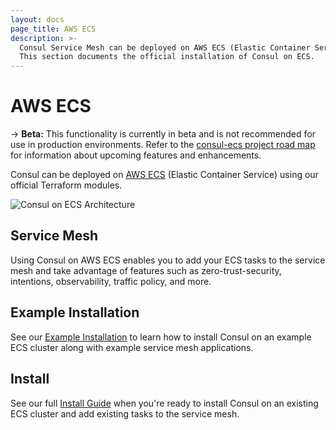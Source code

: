 ```yaml
---
layout: docs
page_title: AWS ECS
description: >-
  Consul Service Mesh can be deployed on AWS ECS (Elastic Container Service).
  This section documents the official installation of Consul on ECS.
---
```


# AWS ECS

-> **Beta:** This functionality is currently in beta and is
not recommended for use in production environments. Refer to the [consul-ecs project road map](https://github.com/hashicorp/consul-ecs/projects/1) for information about upcoming features and enhancements.

Consul can be deployed on [AWS ECS](https://aws.amazon.com/ecs/) (Elastic Container Service) using our official
Terraform modules.

![Consul on ECS Architecture](/img/consul-ecs-arch.png)

## Service Mesh

Using Consul on AWS ECS enables you to add your ECS tasks to the service mesh and
take advantage of features such as zero-trust-security, intentions, observability,
traffic policy, and more.

## Example Installation

See our [Example Installation](https://registry.terraform.io/modules/hashicorp/consul-ecs/aws/latest/examples/dev-server-fargate)
to learn how to install Consul on an example ECS cluster along with example service mesh applications.

## Install

See our full [Install Guide](/docs/ecs/get-started/install) when you're ready to install Consul
on an existing ECS cluster and add existing tasks to the service mesh.
